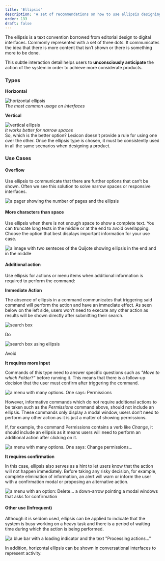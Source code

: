 ```yaml
---
title: 'Ellipsis'
description: 'A set of recommendations on how to use ellipsis designing interfaces.'
order: 133
draft: false
---
```



The ellipsis is a text convention borrowed from editorial design to digital interfaces. Commonly represented with a set of three dots. It communicates the idea that there is more content that isn’t shown or there is something more to be done. 

This subtle interaction detail helps users to **unconsciously anticipate** the action of the system in order to achieve more considerate products. 

### Types

<Grid templateColumns="1fr 1fr" autoRows="auto" gap="4rem">
    <Grid.Item>
        <p><strong>Horizontal</strong></p> 
        <div class="image-container">
            <img src="/images/lexicon/EllipsisHorizontal.png" alt="horizontal ellipsis" />
        </div>
        <em>The most common usage on interfaces</em>
    </Grid.Item>
    <Grid.Item>
        <p><strong>Vertical</strong></p>
        <div class="image-container">
            <img src="/images/lexicon/EllipsisVertical.png" alt="vertical ellipsis" />
        </div>
        <em>It works better for narrow spaces</em>
    </Grid.Item>
</Grid>
<br />
So, which is the better option? Lexicon doesn't provide a rule for using one over the other. Once the ellipsis type is chosen, it must be consistently used in all the same scenarios when designing a product.   

### Use Cases

#### Overflow

Use ellipsis to communicate that there are further options that can’t be shown. Often we see this solution to solve narrow spaces or responsive interfaces. 

![a pager showing the number of pages and the ellipsis](/images/lexicon/EllipsisPager.png)

#### More characters than space

Use ellipsis when there is not enough space to show a complete text. You can truncate long texts in the middle or at the end to avoid overlapping. Choose the option that best displays important information for your use case.

![a image with two senteces of the Quijote showing ellipsis in the end and in the middle](/images/lexicon/EllipsisTruncate.png)

#### Additional action

Use ellipsis for actions or menu items when additional information is required to perform the command:

**Immediate Action**

The absence of ellipsis in a command communicates that triggering said command will perform the action and have an immediate effect. As seen below on the left side, users won’t need to execute any other action as results will be shown directly after submitting their search.

<Grid templateColumns="1fr 1fr" autoRows="auto" gap="4rem">
    <Grid.Item>
        <div class="image-container">
            <img src="/images/lexicon/EllipsisSearch.png" alt="search box" />
        </div>
        <p class="do">Do</p>
    </Grid.Item>
    <Grid.Item>
        <div class="image-container">
            <img src="/images/lexicon/EllipsisSearchAvoid.png" alt="search box using ellipsis" />
        </div>
        <p class="avoid">Avoid</p>
    </Grid.Item>
</Grid>

**It requires more input**

Commands of this type need to answer specific questions such as _"Move to which Folder?"_ before running it. This means that there is a follow-up decision that the user must confirm after triggering the command.

![a menu with many options. One says: Permissions](/images/lexicon/EllipsisPermissions.png)

However, informative commands which do not require additional actions to be taken such as the _Permissions_ command above,  should not include an ellipsis. These commands only display a modal window, users don’t need to perform any other action as it is just a matter of showing permissions.

If, for example, the command Permissions contains a verb like _Change_, it should include an ellipsis as it means users will need to perform an additional action after clicking on it.

![a menu with many options. One says: Change permissions...](/images/lexicon/EllipsisChangePermissions.png)

**It requires confirmation**

In this case, ellipsis also serves as a hint to let users know that the action will not happen immediately. Before taking any risky decision, for example, complete elimination of information, an alert will warn or inform the user with a confirmation modal or proposing an alternative action.

![a menu with an option: Delete... a down-arrow pointing a modal windows that asks for confirmation](/images/lexicon/EllipsisDelete.png)

#### Other use (Infrequent)
Although it is seldom used, ellipsis can be applied to indicate that the system is busy working on a heavy task and there is a period of waiting time during which the action is being performed.

![a blue bar with a loading indicator and the text "Processing actions..."](/images/lexicon/EllipsisInfrequent.png)

In addition, horizontal ellipsis can be shown in conversational interfaces to represent activity.